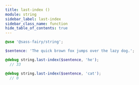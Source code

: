 ```yaml
---
title: last-index ()
module: string
sidebar_label: last-index
sidebar_class_name: function
hide_table_of_contents: true
---
```


<DocPage spec={Spec} />

```scss
@use '@sass-fairy/string';

$sentence: 'The quick brown fox jumps over the lazy dog.';

@debug string.last-index($sentence, 'he');
  // 33

@debug string.last-index($sentence, 'cat');
  // 0
```
